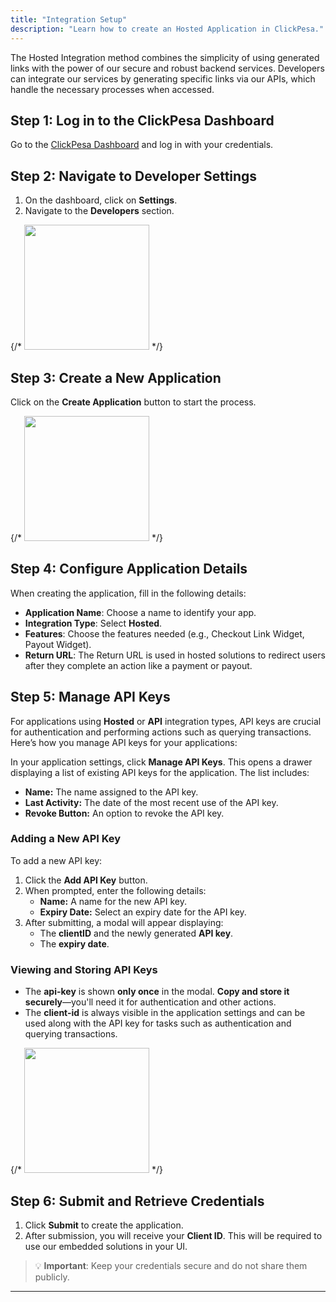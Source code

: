 ```yaml
---
title: "Integration Setup"
description: "Learn how to create an Hosted Application in ClickPesa."
---
```


The Hosted Integration method combines the simplicity of using generated links with the power of our secure and robust backend services. Developers can integrate our services by generating specific links via our APIs, which handle the necessary processes when accessed.

## Step 1: Log in to the ClickPesa Dashboard

Go to the [ClickPesa  Dashboard](https://merchant.clickpesa.com) and log in with your credentials.

## Step 2: Navigate to Developer Settings

1. On the dashboard, click on **Settings**.
2. Navigate to the **Developers** section.

{/* <img height="200" src="/images/dashboard.jpg" /> */}

## Step 3: Create a New Application

Click on the **Create Application** button to start the process.

{/* <img height="200" src="/images/dashboard.jpg" /> */}

## Step 4: Configure Application Details

When creating the application, fill in the following details:

- **Application Name**: Choose a name to identify your app.
- **Integration Type**: Select **Hosted**.
- **Features**: Choose the features needed (e.g., Checkout Link Widget, Payout Widget).
- **Return URL**: The Return URL is used in hosted solutions to redirect users after they complete an action like a payment or payout.

## Step 5: Manage API Keys

For applications using **Hosted** or **API** integration types, API keys are crucial for authentication and performing actions such as querying transactions. Here’s how you manage API keys for your applications:

In your application settings, click **Manage API Keys**. This opens a drawer displaying a list of existing API keys for the application. The list includes:

- **Name:** The name assigned to the API key.
- **Last Activity:** The date of the most recent use of the API key.
- **Revoke Button:** An option to revoke the API key.

### Adding a New API Key

To add a new API key:

1. Click the **Add API Key** button.
2. When prompted, enter the following details:
   - **Name:** A name for the new API key.
   - **Expiry Date:** Select an expiry date for the API key.
3. After submitting, a modal will appear displaying:
   - The **clientID** and the newly generated **API key**.
   - The **expiry date**.

### Viewing and Storing API Keys

- The **api-key** is shown **only once** in the modal. **Copy and store it securely**—you'll need it for authentication and other actions.
- The **client-id** is always visible in the application settings and can be used along with the API key for tasks such as authentication and querying transactions.

{/* <img height="200" src="/images/dashboard.jpg" /> */}

## Step 6: Submit and Retrieve Credentials

1. Click **Submit** to create the application.
2. After submission, you will receive your **Client ID**. This will be required to use our embedded solutions in your UI.

> 💡 **Important**: Keep your credentials secure and do not share them publicly.

---

